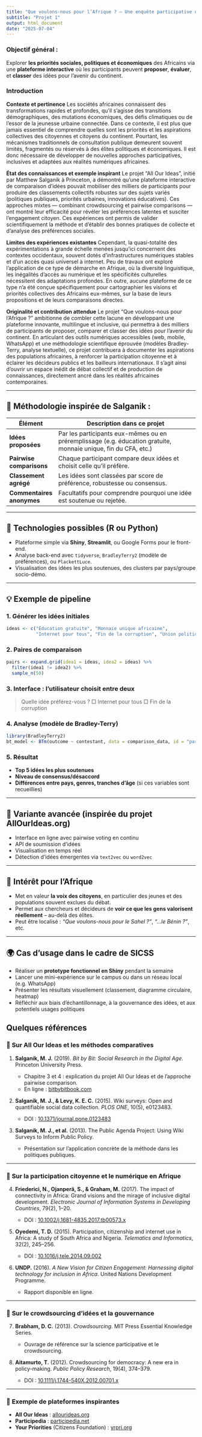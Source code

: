 ```yaml
---
title: "Que voulons-nous pour l’Afrique ? – Une enquête participative ouverte"
subtitle: "Projet 1"
output: html_document
date: "2025-07-04"
---
```



### Objectif général :

Explorer **les priorités sociales, politiques et économiques** des Africains via une **plateforme interactive** où les participants peuvent **proposer**, **évaluer**, et **classer** des idées pour l’avenir du continent.

### Introduction


**Contexte et pertinence**
Les sociétés africaines connaissent des transformations rapides et profondes, qu’il s’agisse des transitions démographiques, des mutations économiques, des défis climatiques ou de l’essor de la jeunesse urbaine connectée. Dans ce contexte, il est plus que jamais essentiel de comprendre quelles sont les priorités et les aspirations collectives des citoyennes et citoyens du continent. Pourtant, les mécanismes traditionnels de consultation publique demeurent souvent limités, fragmentés ou réservés à des élites politiques et économiques. Il est donc nécessaire de développer de nouvelles approches participatives, inclusives et adaptées aux réalités numériques africaines.

**État des connaissances et exemple inspirant**
Le projet “All Our Ideas”, initié par Matthew Salganik à Princeton, a démontré qu’une plateforme interactive de comparaison d’idées pouvait mobiliser des milliers de participants pour produire des classements collectifs robustes sur des sujets variés (politiques publiques, priorités urbaines, innovations éducatives). Ces approches mixtes — combinant crowdsourcing et pairwise comparisons — ont montré leur efficacité pour révéler les préférences latentes et susciter l’engagement citoyen. Ces expériences ont permis de valider scientifiquement la méthode et d’établir des bonnes pratiques de collecte et d’analyse des préférences sociales.

**Limites des expériences existantes**
Cependant, la quasi-totalité des expérimentations à grande échelle menées jusqu’ici concernent des contextes occidentaux, souvent dotés d’infrastructures numériques stables et d’un accès quasi universel à internet. Peu de travaux ont exploré l’application de ce type de démarche en Afrique, où la diversité linguistique, les inégalités d’accès au numérique et les spécificités culturelles nécessitent des adaptations profondes. En outre, aucune plateforme de ce type n’a été conçue spécifiquement pour cartographier les visions et priorités collectives des Africains eux-mêmes, sur la base de leurs propositions et de leurs comparaisons directes.

**Originalité et contribution attendue**
Le projet “Que voulons-nous pour l’Afrique ?” ambitionne de combler cette lacune en développant une plateforme innovante, multilingue et inclusive, qui permettra à des milliers de participants de proposer, comparer et classer des idées pour l’avenir du continent. En articulant des outils numériques accessibles (web, mobile, WhatsApp) et une méthodologie scientifique éprouvée (modèles Bradley-Terry, analyse textuelle), ce projet contribuera à documenter les aspirations des populations africaines, à renforcer la participation citoyenne et à éclairer les décideurs publics et les bailleurs internationaux. Il s’agit ainsi d’ouvrir un espace inédit de débat collectif et de production de connaissances, directement ancré dans les réalités africaines contemporaines.


---

## 🧱 Méthodologie inspirée de Salganik :

| Élément                   | Description dans ce projet                                                                                      |
| ------------------------- | --------------------------------------------------------------------------------------------------------------- |
| **Idées proposées**       | Par les participants eux-mêmes ou en préremplissage (e.g. éducation gratuite, monnaie unique, fin du CFA, etc.) |
| **Pairwise comparisons**  | Chaque participant compare deux idées et choisit celle qu’il préfère.                                           |
| **Classement agrégé**     | Les idées sont classées par score de préférence, robustesse ou consensus.                                       |
| **Commentaires anonymes** | Facultatifs pour comprendre pourquoi une idée est soutenue ou rejetée.                                          |

---

## 🔨 Technologies possibles (R ou Python)

* Plateforme simple via **Shiny**, **Streamlit**, ou Google Forms pour le front-end.
* Analyse back-end avec `tidyverse`, `BradleyTerry2` (modèle de préférences), ou `PlackettLuce`.
* Visualisation des idées les plus soutenues, des clusters par pays/groupe socio-démo.

---

## 💡 Exemple de pipeline

### 1. Générer les idées initiales

```r
ideas <- c("Éducation gratuite", "Monnaie unique africaine", 
           "Internet pour tous", "Fin de la corruption", "Union politique continentale")
```

### 2. Paires de comparaison

```r
pairs <- expand.grid(idea1 = ideas, idea2 = ideas) %>%
  filter(idea1 != idea2) %>%
  sample_n(50)
```

### 3. Interface : l’utilisateur choisit entre deux

> Quelle idée préférez-vous ?
> □ Internet pour tous
> □ Fin de la corruption

### 4. Analyse (modèle de Bradley-Terry)

```r
library(BradleyTerry2)
bt_model <- BTm(outcome ~ contestant, data = comparison_data, id = "participant")
```

### 5. Résultat

* **Top 5 idées les plus soutenues**
* **Niveau de consensus/désaccord**
* **Différences entre pays, genres, tranches d’âge** (si ces variables sont recueillies)

---

## 🧠 Variante avancée (inspirée du projet AllOurIdeas.org)

* Interface en ligne avec pairwise voting en continu
* API de soumission d’idées
* Visualisation en temps réel
* Détection d’idées émergentes via `text2vec` ou `word2vec`

---

## 🎯 Intérêt pour l’Afrique

* Met en valeur **la voix des citoyens**, en particulier des jeunes et des populations souvent exclues du débat.
* Permet aux chercheurs et décideurs de **voir ce que les gens valorisent réellement** – au-delà des élites.
* Peut être localisé : *“Que voulons-nous pour le Sahel ?”*, *“...le Bénin ?”*, etc.

---

## 🌍 Cas d’usage dans le cadre de SICSS

* Réaliser un **prototype fonctionnel en Shiny** pendant la semaine
* Lancer une mini-expérience sur le campus ou dans un réseau local (e.g. WhatsApp)
* Présenter les résultats visuellement (classement, diagramme circulaire, heatmap)
* Réfléchir aux biais d’échantillonnage, à la gouvernance des idées, et aux potentiels usages politiques


## Quelques références


### 🔹 **Sur All Our Ideas et les méthodes comparatives**

1. **Salganik, M. J.** (2019). *Bit by Bit: Social Research in the Digital Age*. Princeton University Press.

   * Chapitre 3 et 4 : explication du projet All Our Ideas et de l’approche pairwise comparison.
   * En ligne : [bitbybitbook.com](https://www.bitbybitbook.com/)

2. **Salganik, M. J., & Levy, K. E. C.** (2015). Wiki surveys: Open and quantifiable social data collection. *PLOS ONE*, 10(5), e0123483.

   * DOI : [10.1371/journal.pone.0123483](https://doi.org/10.1371/journal.pone.0123483)

3. **Salganik, M. J., et al.** (2013). The Public Agenda Project: Using Wiki Surveys to Inform Public Policy.

   * Présentation sur l’application concrète de la méthode dans les politiques publiques.

---

### 🔹 **Sur la participation citoyenne et le numérique en Afrique**

4. **Friederici, N., Ojanperä, S., & Graham, M.** (2017). The impact of connectivity in Africa: Grand visions and the mirage of inclusive digital development. *Electronic Journal of Information Systems in Developing Countries*, 79(2), 1–20.

   * DOI : [10.1002/j.1681-4835.2017.tb00573.x](https://doi.org/10.1002/j.1681-4835.2017.tb00573.x)

5. **Oyedemi, T. D.** (2015). Participation, citizenship and internet use in Africa: A study of South Africa and Nigeria. *Telematics and Informatics*, 32(2), 245–256.

   * DOI : [10.1016/j.tele.2014.09.002](https://doi.org/10.1016/j.tele.2014.09.002)

6. **UNDP.** (2016). *A New Vision for Citizen Engagement: Harnessing digital technology for inclusion in Africa*. United Nations Development Programme.

   * Rapport disponible en ligne.

---

### 🔹 **Sur le crowdsourcing d’idées et la gouvernance**

7. **Brabham, D. C.** (2013). *Crowdsourcing*. MIT Press Essential Knowledge Series.

   * Ouvrage de référence sur la science participative et le crowdsourcing.

8. **Aitamurto, T.** (2012). Crowdsourcing for democracy: A new era in policy-making. *Public Policy Research*, 19(4), 374–379.

   * DOI : [10.1111/j.1744-540X.2012.00701.x](https://doi.org/10.1111/j.1744-540X.2012.00701.x)

---

### 🔹 **Exemple de plateformes inspirantes**

* **All Our Ideas** : [allourideas.org](https://www.allourideas.org/)
* **Participedia** : [participedia.net](https://www.participedia.net/)
* **Your Priorities** (Citizens Foundation) : [yrpri.org](https://yrpri.org/)

